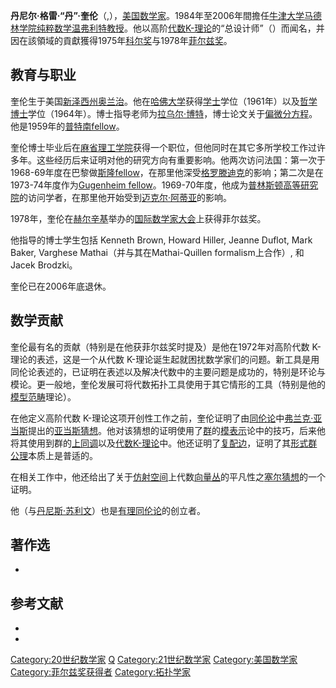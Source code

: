 {{Infobox Scientist
|name              = 丹尼尔·奎伦<br />Daniel Quillen
|box_width         =
|image             =
|birth_date        = {{birth date|1940|06|22}}
|birth_place       = [[美國|美國]][[新澤西州|新澤西州]][[奧蘭治_(新澤西州)|奧蘭治]]
|death_date        = {{death date and age|2011|04|30|1940|06|22}}
|death_place       = [[美國|美國]][[佛羅里達州|佛羅里達州]][[橙園_(佛羅里達州)|橙園]]
|residence         = 
|citizenship       = 
|nationality       = {{USA}}
|ethnicity         = 
|field             = [[数学|数学]]
|work_institutions = 
|alma_mater        = 
|doctoral_advisor  = [[拉乌尔·博特|拉乌尔·博特]]
|doctoral_students = 
|known_for         = 
|influences        = 
|influenced        = 
|prizes            =  [[菲尔兹奖|菲尔兹奖]]
|religion          = 
|signature         =
}}
'''丹尼尔·格雷·“丹”·奎伦'''（{{lang|en|Daniel Gray "Dan" Quillen}},{{bd|1940年|6月22日|2011年|4月30日||catIdx=Q}}），[[美国|美国]][[数学家|数学家]]。1984年至2006年間擔任[[牛津大学马德林学院|牛津大学马德林学院]][[温弗利特教授|纯粹数学温弗利特教授]]。他以高阶[[代数K-理论|代数K-理论]]的“总设计师”（{{lang|en|prime architect}}）而闻名，并因在該領域的貢獻獲得1975年[[柯爾獎|科尔奖]]与1978年[[菲尔兹奖|菲尔兹奖]]。

== 教育与职业 ==
奎伦生于美国[[新泽西州|新泽西州]][[奥兰治_(新泽西州)|奥兰治]]。他在[[哈佛大学|哈佛大学]]获得[[学士|学士]]学位（1961年）以及[[哲学博士|哲学博士]]学位（1964年）。博士指导老师为[[拉乌尔·博特|拉乌尔·博特]]，博士论文关于[[偏微分方程|偏微分方程]]。他是1959年的[[普特南数学竞赛|普特南fellow]]。

奎伦博士毕业后在[[麻省理工学院|麻省理工学院]]获得一个职位，但他同时在其它多所学校工作过许多年。这些经历后来证明对他的研究方向有重要影响。他两次访问法国：第一次于1968-69年度在巴黎做[[艾爾弗·斯隆基金|斯隆fellow]]，在那里他深受[[亚历山大·格罗滕迪克|格罗滕迪克]]的影响；第二次是在1973-74年度作为[[Gugenheim_fellow|Gugenheim fellow]]。1969-70年度，他成为[[普林斯顿|普林斯顿]][[普林斯顿高等研究院|高等研究院]]的访问学者，在那里他开始受到[[迈克尔·阿蒂亚|迈克尔·阿蒂亚]]的影响。

1978年，奎伦在[[赫尔辛基|赫尔辛基]]举办的[[国际数学家大会|国际数学家大会]]上获得菲尔兹奖。

他指导的博士学生包括 Kenneth Brown, Howard Hiller, Jeanne Duflot, Mark Baker, Varghese Mathai（并与其在Mathai-Quillen formalism上合作）, 和Jacek Brodzki。

奎伦已在2006年底退休。

== 数学贡献 ==

奎伦最有名的贡献（特别是在他获菲尔兹奖时提及）是他在1972年对高阶代数 K-理论的表述，这是一个从代数 K-理论诞生起就困扰数学家们的问题。新工具是用同伦论表述的，已证明在表述以及解决代数中的主要问题是成功的，特别是环论与模论。更一般地，奎伦发展可将代数拓扑工具使用于其它情形的工具（特别是他的[[模型范畴|模型范畴]]理论）。

在他定义高阶代数 K-理论这项开创性工作之前，奎伦证明了由[[同伦论|同伦论]]中[[弗兰克·亚当斯|弗兰克·亚当斯]]提出的[[亚当斯猜想|亚当斯猜想]]。他对该猜想的证明使用了[[群|群]]的[[模表示|模表示]]论中的技巧，后来他将其使用到群的[[上同调|上同调]]以及[[代数K-理论|代数K-理论]]中。他还证明了[[复配边|复配边]]，证明了其[[形式群公理|形式群公理]]本质上是普适的。

在相关工作中，他还给出了关于[[仿射空间|仿射空间]]上代数[[向量丛|向量丛]]的平凡性之[[奎伦-苏斯林定理|塞尔猜想]]的一个证明。

他（与[[丹尼斯·苏利文|丹尼斯·苏利文]]）也是[[有理同伦论|有理同伦论]]的创立者。

== 著作选 ==

* {{citation|id={{MR|0258031}}|first=D. |last=Quillen|title=Rational homotopy theory|journal=Annals of Math|volume=90|year=1969|pages=205–295
|url=http://links.jstor.org/sici?sici=0003-486X%28196909%292%3A90%3A2%3C205%3ARHT%3E2.0.CO%3B2-S|doi=10.2307/1970725  }}

== 参考文献 ==
* {{MacTutor Biography|id=Quillen}}
* {{MathGenealogy |id=13325}}

{{菲尔兹奖}}

{{Authority control}}
{{DEFAULTSORT:Quillen, Daniel}}

[[Category:20世纪数学家|Category:20世纪数学家]]
[[Category:美国国家科学院院士|Q]]
[[Category:21世纪数学家|Category:21世纪数学家]]
[[Category:美国数学家|Category:美国数学家]]
[[Category:菲尔兹奖获得者|Category:菲尔兹奖获得者]]
[[Category:拓扑学家|Category:拓扑学家]]